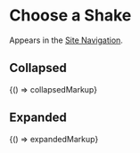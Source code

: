 
<Meta title="Legacy/Components/Choose a Shake" />

# Choose a Shake

Appears in the [Site Navigation](/?path=/docs/legacy-components-site-navigation--logged-in).

## Collapsed

<Canvas>
  <Story name="Collapsed">{() => collapsedMarkup}</Story>
</Canvas>

## Expanded

<Canvas>
  <Story name="Expanded" height="460px">
    {() => expandedMarkup}
  </Story>
</Canvas>
